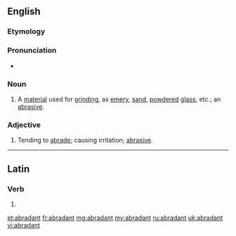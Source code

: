 ==English==

===Etymology===
{{suffix|abrade|ant|lang=en}}

===Pronunciation===
* {{a|US}} {{IPA|/əˈbɹeɪd.n̩t/|lang=en}}

===Noun===
{{en-noun}}

# A [[material]] used for [[grind]]ing, as [[emery]], [[sand]], [[powdered]] [[glass]], etc.; an [[abrasive]].

===Adjective===
{{en-adj}} 

# Tending to [[abrade]]; causing irritation; [[abrasive]].

----

==Latin==

===Verb===
{{la-verb-form|abrādant}}

# {{inflection of|abrādō||3|p|pres|actv|subj|lang=la}}

[[et:abradant]]
[[fr:abradant]]
[[mg:abradant]]
[[my:abradant]]
[[ru:abradant]]
[[uk:abradant]]
[[vi:abradant]]